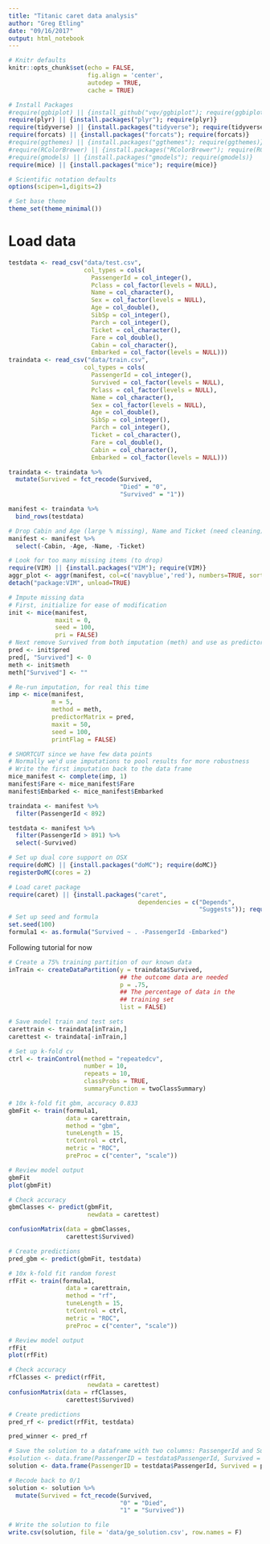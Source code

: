 ```yaml
---
title: "Titanic caret data analysis"
author: "Greg Etling"
date: "09/16/2017"
output: html_notebook
---
```


```r
# Knitr defaults
knitr::opts_chunk$set(echo = FALSE,
                      fig.align = 'center', 
                      autodep = TRUE,
                      cache = TRUE)

# Install Packages
#require(ggbiplot) || {install_github("vqv/ggbiplot"); require(ggbiplot)}
require(plyr) || {install.packages("plyr"); require(plyr)}
require(tidyverse) || {install.packages("tidyverse"); require(tidyverse)}
require(forcats) || {install.packages("forcats"); require(forcats)}
#require(ggthemes) || {install.packages("ggthemes"); require(ggthemes)}
#require(RColorBrewer) || {install.packages("RColorBrewer"); require(RColorBrewer)}
#require(gmodels) || {install.packages("gmodels"); require(gmodels)}
require(mice) || {install.packages("mice"); require(mice)}

# Scientific notation defaults
options(scipen=1,digits=2)

# Set base theme
theme_set(theme_minimal())
```
# Load data
```r
testdata <- read_csv("data/test.csv",
                     col_types = cols(
                       PassengerId = col_integer(),
                       Pclass = col_factor(levels = NULL),
                       Name = col_character(),
                       Sex = col_factor(levels = NULL),
                       Age = col_double(),
                       SibSp = col_integer(),
                       Parch = col_integer(),
                       Ticket = col_character(),
                       Fare = col_double(),
                       Cabin = col_character(),
                       Embarked = col_factor(levels = NULL)))
traindata <- read_csv("data/train.csv",
                     col_types = cols(
                       PassengerId = col_integer(),
                       Survived = col_factor(levels = NULL),
                       Pclass = col_factor(levels = NULL),
                       Name = col_character(),
                       Sex = col_factor(levels = NULL),
                       Age = col_double(),
                       SibSp = col_integer(),
                       Parch = col_integer(),
                       Ticket = col_character(),
                       Fare = col_double(),
                       Cabin = col_character(),
                       Embarked = col_factor(levels = NULL)))

traindata <- traindata %>% 
  mutate(Survived = fct_recode(Survived, 
                               "Died" = "0", 
                               "Survived" = "1"))

manifest <- traindata %>%
  bind_rows(testdata)
```

```r
# Drop Cabin and Age (large % missing), Name and Ticket (need cleaning)
manifest <- manifest %>%
  select(-Cabin, -Age, -Name, -Ticket)
```

```r
# Look for too many missing items (to drop)
require(VIM) || {install.packages("VIM"); require(VIM)}
aggr_plot <- aggr(manifest, col=c('navyblue','red'), numbers=TRUE, sortVars=TRUE, labels=names(data), cex.axis=.7, gap=3, ylab=c("Histogram of missing data","Pattern"))
detach("package:VIM", unload=TRUE)

# Impute missing data
# First, initialize for ease of modification
init <- mice(manifest, 
             maxit = 0, 
             seed = 100, 
             pri = FALSE)
# Next remove Survived from both imputation (meth) and use as predictor (pred)
pred <- init$pred
pred[, "Survived"] <- 0
meth <- init$meth
meth["Survived"] <- ""

# Re-run imputation, for real this time
imp <- mice(manifest,
            m = 5,
            method = meth, 
            predictorMatrix = pred, 
            maxit = 50,
            seed = 100,
            printFlag = FALSE)

# SHORTCUT since we have few data points
# Normally we'd use imputations to pool results for more robustness
# Write the first imputation back to the data frame
mice_manifest <- complete(imp, 1)
manifest$Fare <- mice_manifest$Fare
manifest$Embarked <- mice_manifest$Embarked
```

```r
traindata <- manifest %>% 
  filter(PassengerId < 892)

testdata <- manifest %>% 
  filter(PassengerId > 891) %>%
  select(-Survived)
```

```r
# Set up dual core support on OSX
require(doMC) || {install.packages("doMC"); require(doMC)}
registerDoMC(cores = 2)

# Load caret package
require(caret) || {install.packages("caret", 
                                    dependencies = c("Depends", 
                                                     "Suggests")); require(caret)}
# Set up seed and formula
set.seed(100)
formula1 <- as.formula("Survived ~ . -PassengerId -Embarked")
```

Following tutorial for now 
```r
# Create a 75% training partition of our known data
inTrain <- createDataPartition(y = traindata$Survived,
                               ## the outcome data are needed
                               p = .75,
                               ## The percentage of data in the
                               ## training set
                               list = FALSE)

# Save model train and test sets
carettrain <- traindata[inTrain,]
carettest <- traindata[-inTrain,]
```

```r
# Set up k-fold cv
ctrl <- trainControl(method = "repeatedcv",
                     number = 10,
                     repeats = 10,
                     classProbs = TRUE,
                     summaryFunction = twoClassSummary)
```

```r
# 10x k-fold fit gbm, accuracy 0.833
gbmFit <- train(formula1,
                data = carettrain,
                method = "gbm",
                tuneLength = 15,
                trControl = ctrl,
                metric = "ROC",
                preProc = c("center", "scale"))

# Review model output
gbmFit
plot(gbmFit)

# Check accuracy
gbmClasses <- predict(gbmFit, 
                      newdata = carettest)

confusionMatrix(data = gbmClasses, 
                carettest$Survived)

# Create predictions
pred_gbm <- predict(gbmFit, testdata)
```

```r
# 10x k-fold fit random forest
rfFit <- train(formula1,
                data = carettrain,
                method = "rf",
                tuneLength = 15,
                trControl = ctrl,
                metric = "ROC",
                preProc = c("center", "scale"))

# Review model output
rfFit
plot(rfFit)

# Check accuracy
rfClasses <- predict(rfFit, 
                      newdata = carettest)
confusionMatrix(data = rfClasses, 
                carettest$Survived)

# Create predictions
pred_rf <- predict(rfFit, testdata)
```

```r
pred_winner <- pred_rf

# Save the solution to a dataframe with two columns: PassengerId and Survived (prediction)
#solution <- data.frame(PassengerID = testdata$PassengerId, Survived = ifelse(pred_winner > 0.5,1,0))
solution <- data.frame(PassengerID = testdata$PassengerId, Survived = pred_winner)

# Recode back to 0/1
solution <- solution %>% 
  mutate(Survived = fct_recode(Survived,
                               "0" = "Died", 
                               "1" = "Survived"))

# Write the solution to file
write.csv(solution, file = 'data/ge_solution.csv', row.names = F)
```
